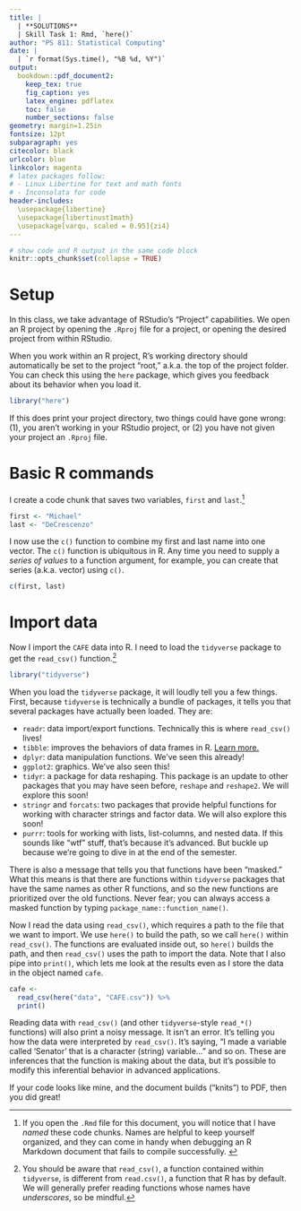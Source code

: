 ```yaml
---
title: |
  | **SOLUTIONS** 
  | Skill Task 1: Rmd, `here()`
author: "PS 811: Statistical Computing"
date: |
  | `r format(Sys.time(), "%B %d, %Y")`
output: 
  bookdown::pdf_document2:
    keep_tex: true
    fig_caption: yes
    latex_engine: pdflatex
    toc: false
    number_sections: false
geometry: margin=1.25in
fontsize: 12pt
subparagraph: yes
citecolor: black
urlcolor: blue
linkcolor: magenta
# latex packages follow:
# - Linux Libertine for text and math fonts 
# - Inconsolata for code
header-includes:
  \usepackage{libertine}
  \usepackage{libertinust1math}
  \usepackage[varqu, scaled = 0.95]{zi4}
---
```



<!-- Hi! I am a Markdown comment. -->

<!-- 
You can break a markdown comment
across
multiple lines
 -->


```r
# show code and R output in the same code block
knitr::opts_chunk$set(collapse = TRUE)
```



# Setup

In this class, we take advantage of RStudio's "Project" capabilities. We open an R project by opening the `.Rproj` file for a project, or opening the desired project from within RStudio. 

When you work within an R project, R's working directory should automatically be set to the project "root," a.k.a.\ the top of the project folder. You can check this using the `here` package, which gives you feedback about its behavior when you load it.

```r
library("here")
```

If this does print your project directory, two things could have gone wrong: (1), you aren't working in your RStudio project, or (2) you have not given your project an `.Rproj` file.


# Basic R commands

I create a code chunk that saves two variables, `first` and `last`.^[
  If you open the `.Rmd` file for this document, you will notice that I have _named_ these code chunks. Names are helpful to keep yourself organized, and they can come in handy when debugging an R Markdown document that fails to compile successfully. 
]


```r
first <- "Michael"
last <- "DeCrescenzo"
```

I now use the `c()` function to combine my first and last name into one vector. The `c()` function is ubiquitous in R. Any time you need to supply a _series of values_ to a function argument, for example, you can create that series (a.k.a.\ vector) using `c()`.

```r
c(first, last)
```

# Import data

Now I import the `CAFE` data into R. I need to load the `tidyverse` package to get the `read_csv()` function.^[
  You should be aware that `read_csv()`, a function contained within `tidyverse`, is different from `read.csv()`, a function that R has by default. We will generally prefer reading functions whose names have _underscores_, so be mindful.
]

```r
library("tidyverse")
```

When you load the `tidyverse` package, it will loudly tell you a few things. First, because `tidyverse` is technically a bundle of packages, it tells you that several packages have actually been loaded. They are:

- `readr`: data import/export functions. Technically this is where `read_csv()` lives! 
- `tibble`: improves the behaviors of data frames in R. [Learn more.](https://cran.r-project.org/web/packages/tibble/vignettes/tibble.html)
- `dplyr`: data manipulation functions. We've seen this already!
- `ggplot2`: graphics. We've also seen this!
- `tidyr`: a package for data reshaping. This package is an update to other packages that you may have seen before, `reshape` and `reshape2`. We will explore this soon!
- `stringr` and `forcats`: two packages that provide helpful functions for working with character strings and factor data. We will also explore this soon!
- `purrr`: tools for working with lists, list-columns, and nested data. If this sounds like "wtf" stuff, that's because it's advanced. But buckle up because we're going to dive in at the end of the semester.

There is also a message that tells you that functions have been "masked." What this means is that there are functions within `tidyverse` packages that have the same names as other R functions, and so the new functions are prioritized over the old functions. Never fear; you can always access a masked function by typing `package_name::function_name()`.

Now I read the data using `read_csv()`, which requires a path to the file that we want to import. We use `here()` to build the path, so we call `here()` within `read_csv()`. The functions are evaluated inside out, so `here()` builds the path, and then `read_csv()` uses the path to import the data. Note that I also pipe into `print()`, which lets me look at the results even as I store the data in the object named `cafe`.

```r
cafe <- 
  read_csv(here("data", "CAFE.csv")) %>%
  print()
```

Reading data with `read_csv()` (and other `tidyverse`-style `read_*()` functions) will also print a noisy message. It isn't an error. It's telling you how the data were interpreted by `read_csv()`. It's saying, "I made a variable called 'Senator' that is a character (string) variable..." and so on. These are inferences that the function is making about the data, but it's possible to modify this inferential behavior in advanced applications.

If your code looks like mine, and the document builds ("knits") to PDF, then you did great! 

